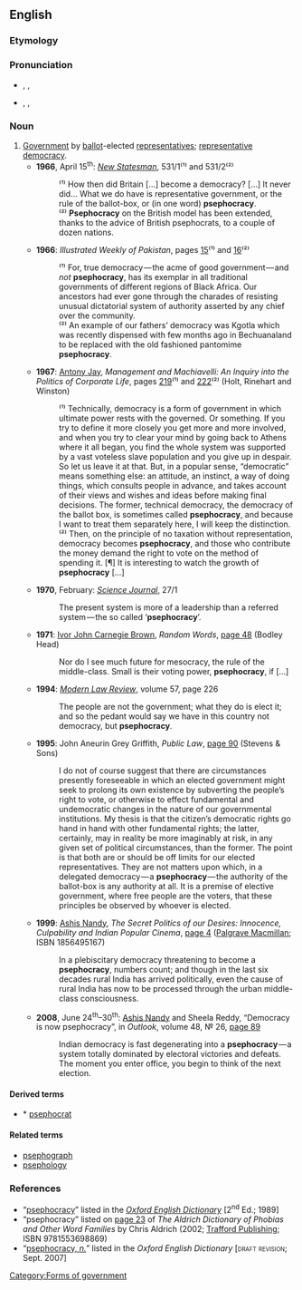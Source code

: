 ==English==

===Etymology===
{{confix|pseph|-o-|cracy}}

===Pronunciation===
* {{a|RP}} {{enPR|psĭfŏʹkrəsi|psēfŏʹkrəsi|psĕfŏʹkrəsi}}, {{IPA|/psɪˈfɒkɹəsi/|/psiːˈfɒkɹəsi/|/psɛˈfɒkɹəsi/}}, {{SAMPA|/psI"fQkr\@si/|/psi:"fQkr\@si/|/psE"fQkr\@si/}}
* {{a|US}} {{enPR|psēfŏʹkrəsi}}, {{IPA|/psiˈfɑkɻəsi/}}, {{SAMPA|/psi"fAkr\`@si/}}

===Noun===
{{en-noun|-|pl=[[*]]'''psephocracies'''}}

# [[government|Government]] by [[ballot]]-elected [[representative]]s; [[representative democracy]]. {{non-gloss definition|Often contrasted with [[democracy]], wherewith it is [[depreciatory|depreciatorily]] compared for its lack of [[demotic]] participation in the political [[process]] outside of [[election]]s.}}
#* '''1966''', April 15<sup>th</sup>: ''[[w:New Statesman|New Statesman]]'', 531/1⁽¹⁾<!-- ? --> and 531/2⁽²⁾<!-- ? -->
#*: ⁽¹⁾ How then did Britain […] become a democracy? […] It never did… What we do have is representative government, or the rule of the ballot-box, or (in one word) '''psephocracy'''.
#*: ⁽²⁾ '''Psephocracy''' on the British model has been extended, thanks to the advice of British psephocrats, to a couple of dozen nations.
#* '''1966''': ''Illustrated Weekly of Pakistan'', pages <span class="plainlinks">[http://books.google.co.uk/books?lr=&ei=BwqJS_D_DpbqyASqyPXtDQ&cd=10&num=100&as_brr=0&id=D-ANAQAAIAAJ&dq=%22psephocracy%22&q=%22psephocracy+has+its+exemplar%22 15]⁽¹⁾ and [http://books.google.co.uk/books?lr=&ei=BwqJS_D_DpbqyASqyPXtDQ&cd=10&num=100&as_brr=0&id=D-ANAQAAIAAJ&dq=%22psephocracy%22&q=%22pantomime+psephocracy%22 16]</span>⁽²⁾
#*: ⁽¹⁾ For, true democracy — the acme of good government — and ''not'' '''psephocracy''', has its exemplar in all traditional governments of different regions of Black Africa. Our ancestors had ever gone through the charades of resisting unusual dictatorial system<!-- [sic] --> of authority asserted by any chief over the community.
#*: ⁽²⁾ An example of our fathers’ democracy was Kgotla which was recently dispensed with few<!-- [sic] --> months ago in Bechuanaland to be replaced with the old fashioned pantomime '''psephocracy'''.
#* '''1967''': [[w:Antony Jay|Antony Jay]], ''Management and Machiavelli: An Inquiry into the Politics of Corporate Life'', pages <span class="plainlinks">[http://books.google.co.uk/books?lr=&ei=BwqJS_D_DpbqyASqyPXtDQ&cd=1&num=100&as_brr=0&id=2_FAAAAAIAAJ&dq=%22psephocracy%22&q=%22called+psephocracy%22 219]⁽¹⁾ and [http://books.google.co.uk/books?lr=&ei=BwqJS_D_DpbqyASqyPXtDQ&cd=1&num=100&as_brr=0&id=2_FAAAAAIAAJ&dq=%22psephocracy%22&q=%22democracy+becomes+psephocracy%22+%22growth+of+psephocracy%22 222]⁽²⁾</span> (Holt, Rinehart and Winston)
#*: ⁽¹⁾ Technically, democracy is a form of government in which ultimate power rests with the governed. Or something. If you try to define it more closely you get more and more involved, and when you try to clear your mind by going back to Athens where it all began, you find the whole system was supported by a vast voteless slave population and you give up in despair. So let us leave it at that. But, in a popular sense, “democratic” means something else: an attitude, an instinct, a way of doing things, which consults people in advance, and takes account of their views and wishes and ideas before making final decisions. The former, technical democracy, the democracy of the ballot box, is sometimes called '''psephocracy''', and because I want to treat them separately here, I will keep the distinction.
#*: ⁽²⁾ Then, on the principle of no taxation without representation, democracy becomes '''psephocracy''', and those who contribute the money demand the right to vote on the method of spending it. [¶] It is interesting to watch the growth of '''psephocracy''' […]
#* '''1970''', February: ''<span class="plainlinks">[http://catalogue.nla.gov.au/Record/2298705 Science Journal]</span>'', 27/1<!-- ? -->
#*: The present system<!-- (of government) --> is more of a leadership than a referred system — the so called ‘'''psephocracy'''’.
#* '''1971''': [[w:Ivor Brown|Ivor John Carnegie Brown]], ''Random Words'', <span class="plainlinks">[http://books.google.co.uk/books?id=YD8oAAAAMAAJ&q=%22psephocracy%22&dq=%22psephocracy%22&lr=&num=100&as_brr=0&ei=BwqJS_D_DpbqyASqyPXtDQ&cd=9 page 48]</span> (Bodley Head)
#*: Nor do I see much future for mesocracy, the rule of the middle-class. Small is their voting power, '''psephocracy''', if […]
#* '''1994''': ''[[w:Modern Law Review|Modern Law Review]]'', volume 57, page 226
#*: The people are not the government; what they do is elect it; and so the pedant would say we have in this country not democracy, but '''psephocracy'''.
#* '''1995''': John Aneurin Grey Griffith, ''Public Law'', <span class="plainlinks">[http://books.google.co.uk/books?id=F8VsAAAAIAAJ&q=%22psephocracy%22&dq=%22psephocracy%22&lr=&num=100&as_brr=0&ei=BwqJS_D_DpbqyASqyPXtDQ&cd=6 page 90]</span> (Stevens & Sons)
#*: I do not of course suggest that there are circumstances presently foreseeable in which an elected government might seek to prolong its own existence by subverting the people’s right to vote, or otherwise to effect fundamental and undemocratic changes in the nature of our governmental institutions. My thesis is that the citizen’s democratic rights go hand in hand with other fundamental rights; the latter, certainly, may in reality be more imaginably at risk, in any given set of political circumstances, than the former. The point is that both are or should be off limits for our elected representatives. They are not matters upon which, in a delegated democracy — a '''psephocracy''' — the authority of the ballot-box is any authority at all. It is a premise of elective government, where free people are the voters, that these principles be observed by whoever is elected.
#* '''1999''': [[w:Ashis Nandy|Ashis Nandy]], ''The Secret Politics of our Desires: Innocence, Culpability and Indian Popular Cinema'', <span class="plainlinks">[http://books.google.co.uk/books?id=5-mFd5pfgNsC&pg=PA4&dq=%22psephocracy%22&lr=&num=100&as_brr=0&ei=BwqJS_D_DpbqyASqyPXtDQ&cd=5#v=onepage&q=%22psephocracy%22&f=false page 4] ([http://www.palgrave-usa.com/catalog/product.aspx?isbn=1856495167 Palgrave Macmillan]</span>; ISBN 1856495167)
#*: In a plebiscitary democracy threatening to become a '''psephocracy''', numbers count; and though in the last six decades rural India has arrived politically, even the cause of rural India has now to be processed through the urban middle-class consciousness.
#* '''2008''', June 24<sup>th</sup>–30<sup>th</sup>: [[w:Ashis Nandy|Ashis Nandy]] and Sheela Reddy, “Democracy is now psephocracy”, in ''Outlook'', volume 48, № 26, <span class="plainlinks">[http://books.google.co.uk/books?id=WTEEAAAAMBAJ&pg=PT24&dq=%22psephocracy%22&lr=&num=100&as_brr=0&ei=BwqJS_D_DpbqyASqyPXtDQ&cd=2#v=onepage&q=%22psephocracy%22&f=false page 89]</span>
#*: Indian democracy is fast degenerating into a '''psephocracy''' — a system totally dominated by electoral victories and defeats. The moment you enter office, you begin to think of the next election.

====Derived terms====
* * [[Citations:psephocrat|psephocrat]] {{qualifier|[[Wiktionary:Criteria for inclusion#Attestation|insufficient attestation]]}}<!-- listed in the OED: http://dictionary.oed.com/cgi/entry/30008280 -->

====Related terms====
* [[psephograph]] {{qualifier|rare}}
* [[psephology]]

===References===
* “<span class="plainlinks">[http://ed2.oed.com/cgi/display/00191402 psephocracy]</span>” listed in the ''[[w:Oxford English Dictionary|Oxford English Dictionary]]'' [2<sup>nd</sup> Ed.; 1989]
* “psephocracy” listed on <span class="plainlinks">[http://books.google.co.uk/books?id=JKuyXm1h-zoC&pg=PA23&dq=%22psephocracy+voting%3B+a+constitution+determined+by+voting%22&lr=&num=100&as_brr=0&ei=JEmJS_CGOZ28M_3QxPgO&cd=1#v=onepage&q=%22psephocracy%20voting%3B%20a%20constitution%20determined%20by%20voting%22&f=false page 23] of ''The Aldrich Dictionary of Phobias and Other Word Families'' by Chris Aldrich (2002; [http://www.trafford.com/Bookstore/BookDetail.aspx?Book=177281 Trafford Publishing]</span>; ISBN 9781553698869)
* “<span class="plainlinks">[http://dictionary.oed.com/cgi/entry/50191398 psephocracy, ''n.'']</span>” listed in the ''Oxford English Dictionary'' [<span style="font-variant:small-caps">draft revision</span>; Sept. 2007]

[[Category:Forms of government]]